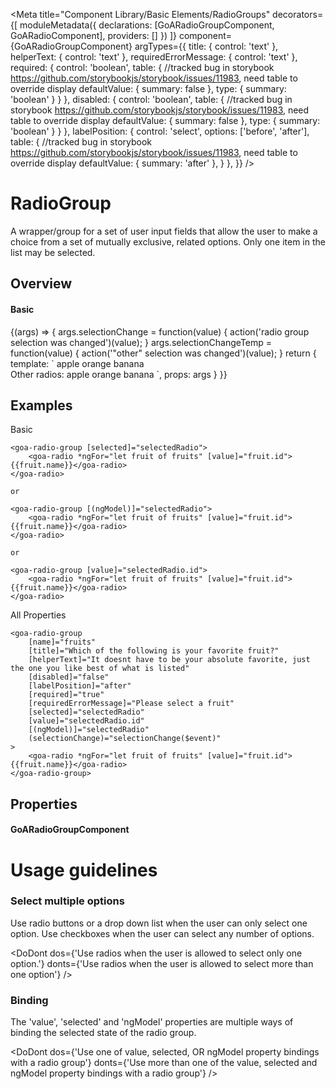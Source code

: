 


<Meta title="Component Library/Basic Elements/RadioGroups" decorators={[
        moduleMetadata({
          declarations: [GoARadioGroupComponent, GoARadioComponent],
          providers: []
        })
    ]}
    component={GoARadioGroupComponent}
    argTypes={{
      title: { control: 'text' },
      helperText: { control: 'text' },
      requiredErrorMessage: { control: 'text' },
      required: {
        control: 'boolean',
        table: { //tracked bug in storybook https://github.com/storybookjs/storybook/issues/11983, need table to override display
           defaultValue: { summary: false },
           type: { summary: 'boolean' }
        }
      },
      disabled: {
        control: 'boolean',
        table: { //tracked bug in storybook https://github.com/storybookjs/storybook/issues/11983, need table to override display
           defaultValue: { summary: false },
           type: { summary: 'boolean' }
        }
      },
      labelPosition: {
        control: 'select',
        options: ['before', 'after'],
        table: { //tracked bug in storybook https://github.com/storybookjs/storybook/issues/11983, need table to override display
           defaultValue: { summary: 'after' },
        }
      },
    }}
 />

# RadioGroup
A wrapper/group for a set of user input fields that allow the user to make a choice from a set of mutually exclusive, related options.  Only one item in the list may be selected.

## Overview

#### Basic
<Canvas>
  <Story name="Basic" height={200}
    args={
      {
        name: 'fruits',
        title: 'Which of the following is your favorite fruit?',
        helperText: 'It doesnt have to be your absolute favorite, just the one you like best of what is listed',
        disabled: false,
        labelPosition: 'after',
        required: false,
        requiredErrorMessage: 'Please select a fruit',
      }}
  >
    {(args) => {
      args.selectionChange = function(value) {
        action('radio group selection was changed')(value);
      }
      args.selectionChangeTemp = function(value) {
        action('"other" selection was changed')(value);
      }
      return {
        template: `<goa-radio-group
                    [name]="name"
                    [title]="title"
                    [helperText]="helperText"
                    [disabled]="disabled"
                    [labelPosition]="labelPosition"
                    [required]="required"
                    [requiredErrorMessage]="requiredErrorMessage"
                    (selectionChange)="selectionChange($event)"
                  >
                    <goa-radio [value]="'apple'">apple</goa-radio>
                    <goa-radio [value]="'orange'">orange</goa-radio>
                    <goa-radio [value]="'banana'">banana</goa-radio>
                  </goa-radio-group>
                  <br />
                  Other radios:
                    <goa-radio name="temp" [value]="'apple'" (selectionChange)="selectionChangeTemp($event)">apple</goa-radio>
                    <goa-radio name="temp" [value]="'orange'" (selectionChange)="selectionChangeTemp($event)">orange</goa-radio>
                    <goa-radio name="temp" [value]="'banana'" (selectionChange)="selectionChangeTemp($event)">banana</goa-radio>
                  `,
        props: args
      }
    }}
  </Story>
</Canvas>


## Examples
Basic
```
<goa-radio-group [selected]="selectedRadio">
    <goa-radio *ngFor="let fruit of fruits" [value]="fruit.id">{{fruit.name}}</goa-radio>
</goa-radio>

or

<goa-radio-group [(ngModel)]="selectedRadio">
    <goa-radio *ngFor="let fruit of fruits" [value]="fruit.id">{{fruit.name}}</goa-radio>
</goa-radio>

or

<goa-radio-group [value]="selectedRadio.id">
    <goa-radio *ngFor="let fruit of fruits" [value]="fruit.id">{{fruit.name}}</goa-radio>
</goa-radio>

```

All Properties
```
<goa-radio-group
    [name]="fruits"
    [title]="Which of the following is your favorite fruit?"
    [helperText]="It doesnt have to be your absolute favorite, just the one you like best of what is listed"
    [disabled]="false"
    [labelPosition]="after"
    [required]="true"
    [requiredErrorMessage]="Please select a fruit"
    [selected]="selectedRadio"
    [value]="selectedRadio.id"
    [(ngModel)]="selectedRadio"
    (selectionChange)="selectionChange($event)"
>
    <goa-radio *ngFor="let fruit of fruits" [value]="fruit.id">{{fruit.name}}</goa-radio>
</goa-radio-group>

```

## Properties

#### GoARadioGroupComponent
<Description of={GoARadioGroupComponent} />
<ArgsTable of={GoARadioGroupComponent} />


# Usage guidelines

### Select multiple options
Use radio buttons or a drop down list when the user can only select one option.  Use checkboxes when the user can select any number of options.

<DoDont
  dos={'Use radios when the user is allowed to select only one option.'}
  donts={'Use radios when the user is allowed to select more than one option'}
/>

### Binding
The 'value', 'selected' and 'ngModel' properties are multiple ways of binding the selected state of the radio group.

<DoDont
  dos={'Use one of value, selected, OR ngModel property bindings with a radio group'}
  donts={'Use more than one of the value, selected and ngModel property bindings with a radio group'}
/>

